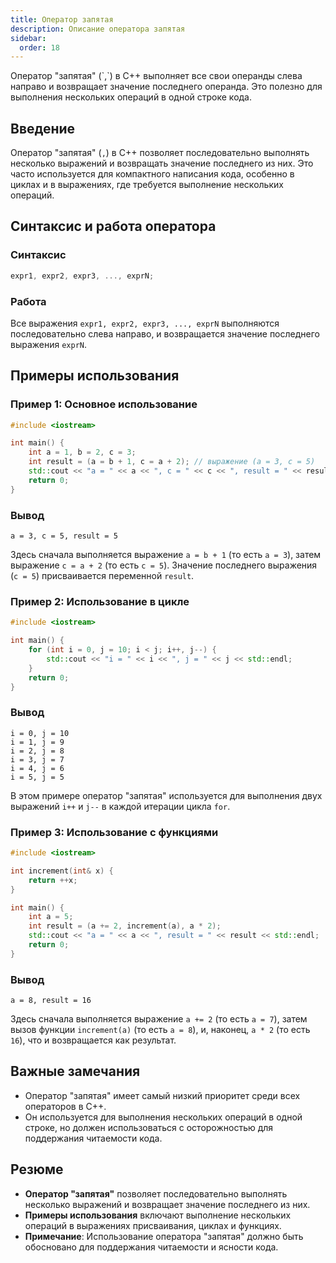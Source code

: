 ```yaml
---
title: Оператор запятая
description: Описание оператора запятая
sidebar:
  order: 18
---
```



<Aside>
Оператор "запятая" (`,`) в C++ выполняет все свои операнды слева направо и возвращает значение последнего операнда. Это полезно для выполнения нескольких операций в одной строке кода.
</Aside>

## Введение
Оператор "запятая" (`,`) в C++ позволяет последовательно выполнять несколько выражений и возвращать значение последнего из них. Это часто используется для компактного написания кода, особенно в циклах и в выражениях, где требуется выполнение нескольких операций.

## Синтаксис и работа оператора

### Синтаксис
```cpp
expr1, expr2, expr3, ..., exprN;
```
### Работа
Все выражения `expr1, expr2, expr3, ..., exprN` выполняются последовательно слева направо, и возвращается значение последнего выражения `exprN`.

## Примеры использования

### Пример 1: Основное использование
```cpp
#include <iostream>

int main() {
    int a = 1, b = 2, c = 3;
    int result = (a = b + 1, c = a + 2); // выражение (a = 3, c = 5)
    std::cout << "a = " << a << ", c = " << c << ", result = " << result << std::endl;
    return 0;
}
```
### Вывод
```
a = 3, c = 5, result = 5
```
Здесь сначала выполняется выражение `a = b + 1` (то есть `a = 3`), затем выражение `c = a + 2` (то есть `c = 5`). Значение последнего выражения (`c = 5`) присваивается переменной `result`.

### Пример 2: Использование в цикле
```cpp
#include <iostream>

int main() {
    for (int i = 0, j = 10; i < j; i++, j--) {
        std::cout << "i = " << i << ", j = " << j << std::endl;
    }
    return 0;
}
```
### Вывод
```
i = 0, j = 10
i = 1, j = 9
i = 2, j = 8
i = 3, j = 7
i = 4, j = 6
i = 5, j = 5
```
В этом примере оператор "запятая" используется для выполнения двух выражений `i++` и `j--` в каждой итерации цикла `for`.

### Пример 3: Использование с функциями
```cpp
#include <iostream>

int increment(int& x) {
    return ++x;
}

int main() {
    int a = 5;
    int result = (a += 2, increment(a), a * 2);
    std::cout << "a = " << a << ", result = " << result << std::endl;
    return 0;
}
```
### Вывод
```
a = 8, result = 16
```
Здесь сначала выполняется выражение `a += 2` (то есть `a = 7`), затем вызов функции `increment(a)` (то есть `a = 8`), и, наконец, `a * 2` (то есть `16`), что и возвращается как результат.

## Важные замечания

- Оператор "запятая" имеет самый низкий приоритет среди всех операторов в C++.
- Он используется для выполнения нескольких операций в одной строке, но должен использоваться с осторожностью для поддержания читаемости кода.

## Резюме
- **Оператор "запятая"** позволяет последовательно выполнять несколько выражений и возвращает значение последнего из них.
- **Примеры использования** включают выполнение нескольких операций в выражениях присваивания, циклах и функциях.
- **Примечание**: Использование оператора "запятая" должно быть обосновано для поддержания читаемости и ясности кода.
